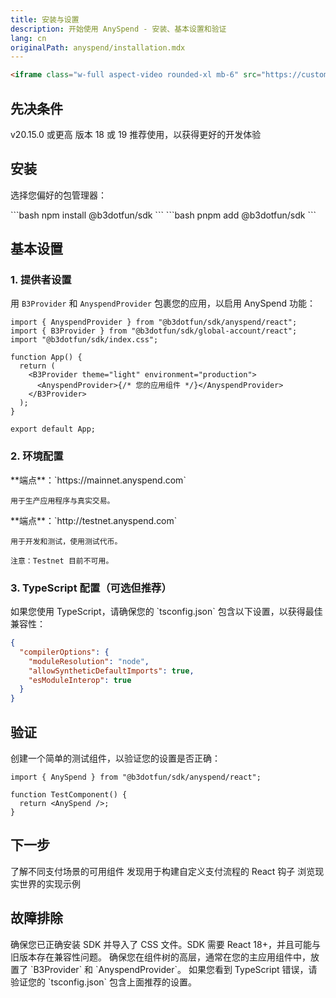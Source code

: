 ```yaml
---
title: 安装与设置
description: 开始使用 AnySpend - 安装、基本设置和验证
lang: cn
originalPath: anyspend/installation.mdx
---
```

```html
<iframe class="w-full aspect-video rounded-xl mb-6" src="https://customer-gg6qs7nm5ue94t64.cloudflarestream.com/66d9ebc2e3a14ec87dfa360b83e26900/iframe?poster=https%3A%2F%2Fcustomer-gg6qs7nm5ue94t64.cloudflarestream.com%2F66d9ebc2e3a14ec87dfa360b83e26900%2Fthumbnails%2Fthumbnail.jpg%3Ftime%3D168%26height%3D600" title="AnySpend Setup" frameborder="0" allow="accelerometer; autoplay; clipboard-write; encrypted-media; gyroscope; picture-in-picture" allowfullscreen />
```

## 先决条件

<CardGroup cols={3}>
  <Card title="Node.js" icon="node-js">
    v20.15.0 或更高
  </Card>
  <Card title="React" icon="react">
    版本 18 或 19
  </Card>
  <Card title="TypeScript" icon="code">
    推荐使用，以获得更好的开发体验
  </Card>
</CardGroup>

## 安装

选择您偏好的包管理器：

<Tabs>
  <Tab title="npm">
    ```bash
    npm install @b3dotfun/sdk
    ```
  </Tab>
  <Tab title="pnpm">
    ```bash
    pnpm add @b3dotfun/sdk
    ```
  </Tab>
</Tabs>

## 基本设置

### 1. 提供者设置

用 `B3Provider` 和 `AnyspendProvider` 包裹您的应用，以启用 AnySpend 功能：

```tsx App.tsx icon=react
import { AnyspendProvider } from "@b3dotfun/sdk/anyspend/react";
import { B3Provider } from "@b3dotfun/sdk/global-account/react";
import "@b3dotfun/sdk/index.css";

function App() {
  return (
    <B3Provider theme="light" environment="production">
      <AnyspendProvider>{/* 您的应用组件 */}</AnyspendProvider>
    </B3Provider>
  );
}

export default App;
```

### 2. 环境配置

<Tabs>
  <Tab title="Mainnet">
    **端点**：`https://mainnet.anyspend.com`

    用于生产应用程序与真实交易。
  </Tab>
  <Tab title="Testnet">
    **端点**：`http://testnet.anyspend.com`

    用于开发和测试，使用测试代币。

    注意：Testnet 目前不可用。
  </Tab>
</Tabs>

### 3. TypeScript 配置（可选但推荐）

<Note>
  如果您使用 TypeScript，请确保您的 `tsconfig.json` 包含以下设置，以获得最佳兼容性：
</Note>

```json tsconfig.json icon=settings
{
  "compilerOptions": {
    "moduleResolution": "node",
    "allowSyntheticDefaultImports": true,
    "esModuleInterop": true
  }
}
```

## 验证

创建一个简单的测试组件，以验证您的设置是否正确：

```tsx TestComponent.tsx icon=test-tube lines
import { AnySpend } from "@b3dotfun/sdk/anyspend/react";

function TestComponent() {
  return <AnySpend />;
}
```

## 下一步

<CardGroup cols={3}>
  <Card title="探索组件" icon="puzzle-piece" href="/anyspend/components">
    了解不同支付场景的可用组件
  </Card>
  <Card title="了解关于 Hooks" icon="link" href="/anyspend/hooks">
    发现用于构建自定义支付流程的 React 钩子
  </Card>
  <Card title="查看示例" icon="code" href="/anyspend/examples">
    浏览现实世界的实现示例
  </Card>
</CardGroup>

## 故障排除

<AccordionGroup>
  <Accordion title="导入错误">
    确保您已正确安装 SDK 并导入了 CSS 文件。SDK 需要 React 18+，并且可能与旧版本存在兼容性问题。
  </Accordion>
  <Accordion title="未找到提供者">
    确保您在组件树的高层，通常在您的主应用组件中，放置了 `B3Provider` 和 `AnyspendProvider`。
  </Accordion>
  <Accordion title="TypeScript 错误">
    如果您看到 TypeScript 错误，请验证您的 `tsconfig.json` 包含上面推荐的设置。
  </Accordion>
</AccordionGroup>
